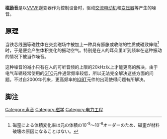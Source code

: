 {{unreferenced|time=2018-10-23T17:44:33+00:00}}
'''磁励音'''是以[[VVVF|VVVF]]逆变器作为控制设备时，驱动[[交流电动机|交流电动机]]和[[变压器|变压器]]等产生的噪音。

==原理==
当铁芯线圈等磁性体在交变磁场中被加上一种具有膨胀或收缩的性质或磁致伸缩<ref>磁歪による体積変化率は元の体積の10<sup>-5</sup>～10<sup>-6</sup>オーダーのため、磁歪が材料破壊の原因になることはない。</ref>时，于是便会产生体积变化的振动空气。特别是在人的耳朵里听到频率在这种振动的情况下被当作噪音。

这种噪音的减小只有在人的可听音频的上限的20kHz以上才能更高的解决，由于电气车辆经常使用的[[可关断晶闸管|GTO]]元件通常频率较低，所以无法完全解决这些方面的问题。不过自2000年代来，更高频率的[[IGBT|IGBT]]元件的出现使得问题有所解决。

==脚注==
{{reflist}}

[[Category:声音|Category:声音]]
[[Category:磁学|Category:磁学]]
[[Category:电力工程|Category:电力工程]]